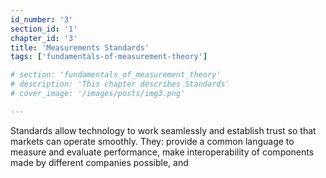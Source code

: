 ```yaml
---
id_number: '3'
section_id: '1'
chapter_id: '3'
title: 'Measurements Standards'
tags: ['fundamentals-of-measurement-theory']

# section: 'fundamentals_of_measurement_theory'
# description: 'This chapter describes Standards'
# cover_image: '/images/posts/img3.png'

---
```



Standards allow technology to work seamlessly and establish trust so that markets can operate smoothly. They:
provide a common language to measure and evaluate performance,
make interoperability of components made by different companies possible, and
